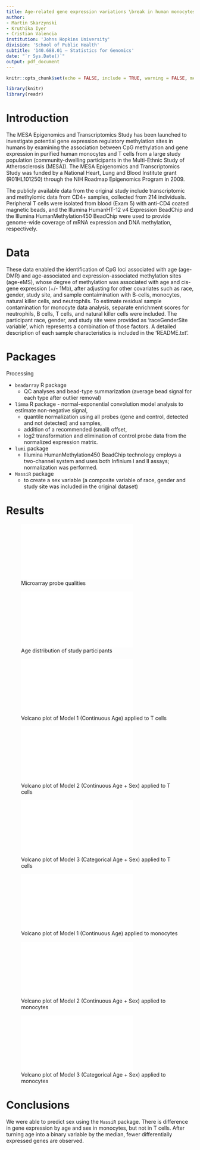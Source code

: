 ```yaml
---
title: Age-related gene expression variations \break in human monocytes and T cells
author:
- Martin Skarzynski
- Kruthika Iyer
- Cristian Valencia
institution: 'Johns Hopkins University'
division: 'School of Public Health'
subtitle: '140.688.01 – Statistics for Genomics'
date: "`r Sys.Date()`"
output: pdf_document
---
```


```r
knitr::opts_chunk$set(echo = FALSE, include = TRUE, warning = FALSE, message = FALSE)
```

```r
library(knitr)
library(readr)
```

# Introduction

The MESA Epigenomics and Transcriptomics Study has been launched to investigate potential gene expression regulatory methylation sites in humans by examining the association between CpG methylation and gene expression in purified human monocytes and T cells from a large study population (community-dwelling participants in the Multi-Ethnic Study of Atherosclerosis (MESA)).
The MESA Epigenomics and Transcriptomics Study was funded by a National Heart, Lung and Blood Institute grant (R01HL101250) through the NIH Roadmap Epigenomics Program in 2009.


The publicly available data from the original study include transcriptomic and methylomic data from CD4+ samples, collected from 214 individuals.
Peripheral T cells were isolated from blood (Exam 5) with anti-CD4 coated magnetic beads, and the Illumina HumanHT-12 v4 Expression BeadChip and the Illumina HumanMethylation450 BeadChip were used to provide genome-wide coverage of mRNA expression and DNA methylation, respectively.

# Data
These data enabled the identification of CpG loci associated with age (age-DMR) and age-associated  and expression-associated methylation sites (age-eMS), whose degree of methylation was associated with age and cis-gene expression (+/- 1Mb), after adjusting for other covariates such as race, gender, study site, and sample contaimination with B-cells, monocytes, natural killer cells, and neutrophils.
To estimate residual sample contamination for monocyte data analysis, separate enrichment scores for neutrophils, B cells, T cells, and natural killer cells were included. The participant race, gender, and study site were provided as 'raceGenderSite variable', which represents a combination of those factors. A detailed description of each sample characteristics is included in the 'README.txt'.

# Packages

Processing

- `beadarray` R package
    - QC analyses and bead-type summarization (average bead signal for each type after outlier removal)
- `limma` R package - normal-exponential convolution model analysis to estimate non-negative signal,
    - quantile normalization using all probes (gene and control, detected and not detected) and samples,
    - addition of a recommended (small) offset,
    - log2 transformation and elimination of control probe data from the normalized expression matrix.
- `lumi` package
    - Illumina HumanMethylation450 BeadChip technology employs a two-channel system and uses both Infinium I and II assays; normalization was performed.
- `MassiR` package
    - to create a sex variable (a composite variable of race, gender and study site was included in the original dataset)

# Results
![Microarray probe qualities](Plot1.pdf)

![Age distribution of study participants](Plot3.pdf)

![Volcano plot of Model 1 (Continuous Age) applied to T cells](./Vplot.Mod1.pdf)

![Volcano plot of Model 2 (Continuous Age + Sex) applied to T cells](./Vplot.Mod2.pdf)

![Volcano plot of Model 3 (Categorical Age + Sex) applied to T cells](./Vplot.Mod3.pdf)

![Volcano plot of Model 1 (Continuous Age) applied to monocytes](./Vplot.Mod1_Mono_ageContinuous.pdf)

![Volcano plot of Model 2 (Continuous Age + Sex) applied to monocytes](./Vplot.Mod2_Mono_ageContinuous_sex.pdf)

![Volcano plot of Model 3 (Categorical Age + Sex) applied to monocytes](./Vplot.Mod3_Mono_ageCategorical_sex.pdf)

# Conclusions

We were able to predict sex using the `MassiR` package. There is difference in gene expression by age and sex in monocytes, but not in T cells. After turning age into a binary variable by the median, fewer differentially expressed genes are observed.
